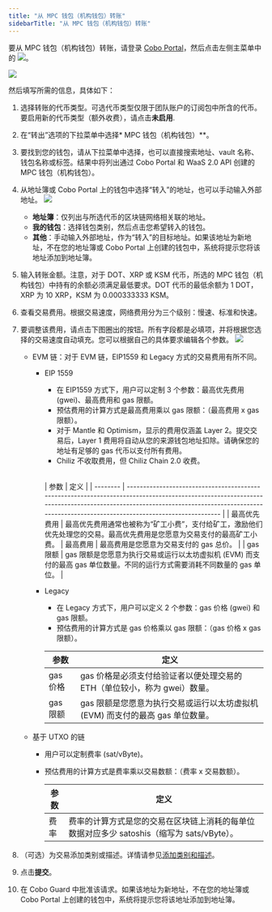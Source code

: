 ```yaml
---
title: "从 MPC 钱包（机构钱包）转账"
sidebarTitle: "从 MPC 钱包（机构钱包）转账"
---
```


要从 MPC 钱包（机构钱包）转账，请登录 [Cobo Portal](https://portal.cobo.com/login)，然后点击左侧主菜单中的 <img src="/cn/images/transfers/transfer-button.svg" className="icon"></img>。

<img src="/cn/images/transfers/transfer-button-location.png" className="screenshot_modal"/>
 

然后填写所需的信息，具体如下：

1. 选择转账的代币类型。可选代币类型仅限于团队账户的订阅包中所含的代币。要启用新的代币类型（额外收费），请点击**未启用**.

2. 在“转出”选项的下拉菜单中选择* MPC 钱包（机构钱包）**。

3. 要找到您的钱包，请从下拉菜单中选择，也可以直接搜索地址、vault 名称、钱包名称或标签。结果中将列出通过 Cobo Portal 和 WaaS 2.0 API 创建的 MPC 钱包（机构钱包）。

4. 从地址簿或 Cobo Portal 上的钱包中选择“转入”的地址，也可以手动输入外部地址。
    <img src="/cn/images/transfers/to-address.png" className="screenshot_modal"/>
    - **地址簿**：仅列出与所选代币的区块链网络相关联的地址。
    - **我的钱包**：选择钱包类别，然后点击您希望转入的钱包。
    - **其他**：手动输入外部地址，作为“转入”的目标地址。如果该地址为新地址，不在您的地址簿或 Cobo Portal 上创建的钱包中，系统将提示您将该地址添加到地址簿。
5. 输入转账金额。注意，对于 DOT、XRP 或 KSM 代币，所选的 MPC 钱包（机构钱包）中持有的余额必须满足最低要求。DOT 代币的最低余额为 1 DOT，XRP 为 10 XRP，KSM 为 0.000333333 KSM。
6. 查看交易费用。根据交易速度，网络费用分为三个级别：慢速、标准和快速。
7. 要调整该费用，请点击下图圈出的按钮。所有字段都是必填项，并将根据您选择的交易速度自动填充。您可以根据自己的具体要求编辑各个参数。
    <img src="/cn/images/transfers/customize-fees.png" className="screenshot_modal"/>
    - EVM 链：对于 EVM 链，EIP1559 和 Legacy 方式的交易费用有所不同。
        - EIP 1559
            - 在 EIP1559 方式下，用户可以定制 3 个参数：最高优先费用 (gwei)、最高费用和 gas 限额。
            - 预估费用的计算方式是最高费用乘以 gas 限额：（最高费用 x gas 限额）。
            - 对于 Mantle 和 Optimism，显示的费用仅涵盖 Layer 2。提交交易后，Layer 1 费用将自动从您的来源钱包地址扣除。请确保您的地址有足够的 gas 代币以支付所有费用。
            - Chiliz 不收取费用，但 Chiliz Chain 2.0 收费。

            <a id="eip1559"></a>	
            | 参数        | 定义                                                                                                                                                                                                                             |
            | --------         | -------------------------------------------------------------------------------------------------------------------------------------------------------------------------------------------------------------------------------------  |
            | 最高优先费用 | 最高优先费用通常也被称为“矿工小费”，支付给矿工，激励他们优先处理您的交易。最高优先费用是您愿意为交易支付的最高矿工小费。
            | 最高费用          | 最高费用是您愿意为交易支付的 gas 总价。                                                                                                                                                |
            | gas 限额        | gas 限额是您愿意为执行交易或运行以太坊虚拟机 (EVM) 而支付的最高 gas 单位数量。不同的运行方式需要消耗不同数量的 gas 单位。              |

        - Legacy
            - 在 Legacy 方式下，用户可以定义 2 个参数：gas 价格 (gwei) 和 gas 限额。
            - 预估费用的计算方式是 gas 价格乘以 gas 限额：（gas 价格 x gas 限额）。

            | 参数 | 定义                                                                                                                                                  |
            | --------  | ----------------------------------------------------------------------------------------------------------------------------------------------------------  |
            | gas 价格 | gas 价格是必须支付给验证者以便处理交易的 ETH（单位较小，称为 gwei）数量。                   |
            | gas 限额 | gas 限额是您愿意为执行交易或运行以太坊虚拟机 (EVM) 而支付的最高 gas 单位数量。 |                                                                                              |
    - 基于 UTXO 的链
        - 用户可以定制费率 (sat/vByte)。
        - 预估费用的计算方式是费率乘以交易数额：（费率 x 交易数额）。

            | 参数 | 定义                                                                                                                               |
            | --------  | -----------------------------------------------------------------------------------------------------------------------------------------|
            | 费率  | 费率的计算方式是您的交易在区块链上消耗的每单位数据对应多少 satoshis（缩写为 sats/vByte）。|
8. （可选）为交易添加类别或描述。详情请参见[添加类别和描述](/en/portal/transfers/add-category)。
9. 点击**提交**。
10. 在 Cobo Guard 中批准该请求。如果该地址为新地址，不在您的地址簿或 Cobo Portal 上创建的钱包中，系统将提示您将该地址添加到地址簿。
